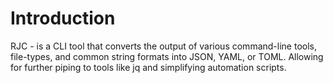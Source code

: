 # Introduction

RJC - is a CLI tool that converts the output of various command-line tools, file-types, and common string formats into JSON, YAML, or TOML. Allowing for further piping to tools like jq and simplifying automation scripts.